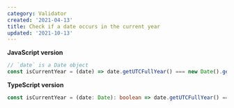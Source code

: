 ```yaml
---
category: Validator
created: '2021-04-13'
title: Check if a date occurs in the current year
updated: '2021-10-13'
---
```


**JavaScript version**

```js isCurrentYear.js
// `date` is a Date object
const isCurrentYear = (date) => date.getUTCFullYear() === new Date().getUTCFullYear();
```

**TypeScript version**

```ts isCurrentYear.ts
const isCurrentYear = (date: Date): boolean => date.getUTCFullYear() === new Date().getUTCFullYear();
```
